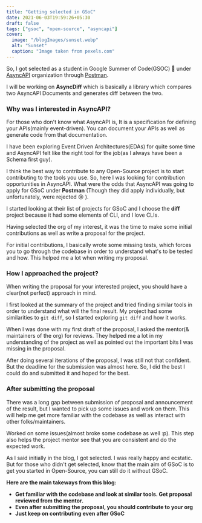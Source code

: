 ```yaml
---
title: "Getting selected in GSoC"
date: 2021-06-03T19:59:26+05:30
draft: false
tags: ["gsoc", "open-source", "asyncapi"]
cover:
  image: "/blogImages/sunset.webp"
  alt: "Sunset"
  caption: "Image taken from pexels.com"
---
```


So, I got selected as a student in Google Summer of Code(GSOC) 🎉 under [AsyncAPI](https://www.asyncapi.com/) organization through [Postman](https://www.postman.com/).

I will be working on **AsyncDiff** which is basically a library which compares two AsyncAPI Documents and generates diff between the two.

### Why was I interested in AsyncAPI?

For those who don't know what AsyncAPI is, It is a specification for defining your APIs(mainly event-driven). You can document your APIs as well as generate code from that documentation.

I have been exploring Event Driven Architectures(EDAs) for quite some time and AsyncAPI felt like the right tool for the job(as I always have been a Schema first guy).

I think the best way to contribute to any Open-Source project is to start contributing to the tools you use. So, here I was looking for contribution opportunities in AsyncAPI. What were the odds that AsyncAPI was going to apply for GSoC under **Postman** (Though they did apply individually, but unfortunately, were rejected 😢 ).

I started looking at their list of projects for GSoC and I choose the **diff** project because it had some elements of CLI, and I love CLIs.

Having selected the org of my interest, it was the time to make some initial contributions as well as write a proposal for the project.

For initial contributions, I basically wrote some missing tests, which forces you to go through the codebase in order to understand what's to be tested and how. This helped me a lot when writing my proposal.

### How I approached the project?

When writing the proposal for your interested project, you should have a clear(not perfect) approach in mind.

I first looked at the summary of the project and tried finding similar tools in order to understand what will the final result. My project had some similarities to `git diff`, so I started exploring `git diff` and how it works.

When I was done with my first draft of the proposal, I asked the mentor(& maintainers of the org) for reviews. They helped me a lot in my understanding of the project as well as pointed out the important bits I was missing in the proposal.

After doing several iterations of the proposal, I was still not that confident. But the deadline for the submission was almost here. So, I did the best I could do and submitted it and hoped for the best.

### After submitting the proposal

There was a long gap between submission of proposal and announcement of the result, but I wanted to pick up some issues and work on them. This will help me get more familiar with the codebase as well as interact with other folks/maintainers.

Worked on some issues(almost broke some codebase as well :p). This step also helps the project mentor see that you are consistent and do the expected work.

As I said initially in the blog, I got selected. I was really happy and ecstatic. But for those who didn't get selected, know that the main aim of GSoC is to get you started in Open-Source, you can still do it without GSoC.

**Here are the main takeways from this blog:**

- **Get familiar with the codebase and look at similar tools. Get proposal reviewed from the mentor.**
- **Even after submitting the proposal, you should contribute to your org**
- **Just keep on contributing even after GSoC**

